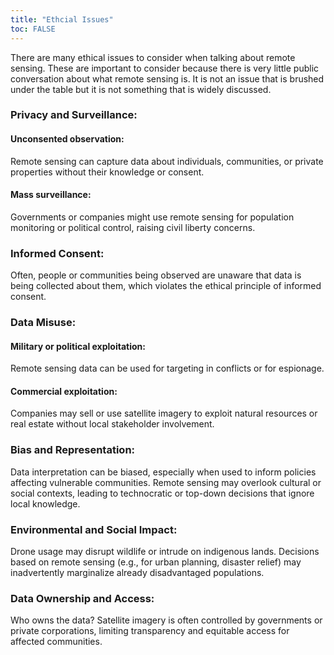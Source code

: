 ```yaml
---
title: "Ethcial Issues"
toc: FALSE
---
```


There are many ethical issues to consider when talking about remote sensing. These are important to consider because there is very little public conversation about what remote sensing is. It is not an issue that is brushed under the table but it is not something that is widely discussed.

### Privacy and Surveillance:

#### Unconsented observation: 
Remote sensing can capture data about individuals, communities, or private properties without their knowledge or consent.

#### Mass surveillance: 
  Governments or companies might use remote sensing for population monitoring or political control, raising civil liberty concerns.

### Informed Consent:
Often, people or communities being observed are unaware that data is being collected about them, which violates the ethical principle of informed consent.

### Data Misuse:

#### Military or political exploitation: 
Remote sensing data can be used for targeting in conflicts or for espionage.

#### Commercial exploitation: 
Companies may sell or use satellite imagery to exploit natural resources or real estate without local stakeholder involvement.

### Bias and Representation:

Data interpretation can be biased, especially when used to inform policies affecting vulnerable communities. Remote sensing may overlook cultural or social contexts, leading to technocratic or top-down decisions that ignore local knowledge.

### Environmental and Social Impact:
Drone usage may disrupt wildlife or intrude on indigenous lands. Decisions based on remote sensing (e.g., for urban planning, disaster relief) may inadvertently marginalize already disadvantaged populations.

### Data Ownership and Access:

Who owns the data? Satellite imagery is often controlled by governments or private corporations, limiting transparency and equitable access for affected communities.
